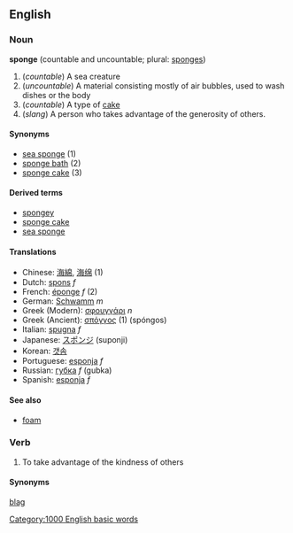 ==English==
===Noun===
'''sponge''' (countable and uncountable; plural: [[sponges]]) 
{{wikipedia}}
<!-- please improve all these defs -->
# (''countable'') A sea creature 
# (''uncountable'') A material consisting mostly of air bubbles, used to wash dishes or the body
# (''countable'') A type of [[cake]]
# (''slang'') A person who takes advantage of the generosity of others.

====Synonyms====
*[[sea sponge]] (1)
*[[sponge bath]] (2)
*[[sponge cake]] (3)

====Derived terms====
*[[spongey]]
*[[sponge cake]]
*[[sea sponge]]

====Translations====
*Chinese: [[海綿]], [[海绵]] (1)
*Dutch: [[spons]] ''f''
*French: [[éponge]] ''f'' (2)
*German: [[Schwamm]] ''m''
*Greek (Modern): [[σφουγγάρι]] ''n''
*Greek (Ancient): [[σπόγγος]] (1) (spóngos)
*Italian: [[spugna]] ''f''
*Japanese: [[スポンジ]] (suponji)
*Korean: [[갯솜]]
*Portuguese: [[esponja]] ''f''
*Russian: [[губка]] ''f'' (gubka)
*Spanish: [[esponja]] ''f''

====See also====
*[[foam]]

===Verb===
# {{slang}} To take advantage of the kindness of others
====Synonyms====
[[blag]]
[[Category:1000 English basic words]]